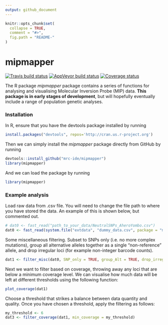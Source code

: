 ```yaml
---
output: github_document
---
```

```r
knitr::opts_chunk$set(
  collapse = TRUE,
  comment = "#>",
  fig.path = "README-"
)
```

# mipmapper
[![Travis build status](https://travis-ci.org/mrc-ide/mipmapper.svg?branch=master)](https://travis-ci.org/mrc-ide/mipmapper)
[![AppVeyor build status](https://ci.appveyor.com/api/projects/status/github/mrc-ide/mipmapper?branch=master&svg=true)](https://ci.appveyor.com/project/mrc-ide/mipmapper)
[![Coverage status](https://codecov.io/gh/mrc-ide/mipmapper/branch/master/graph/badge.svg)](https://codecov.io/github/mrc-ide/mipmapper?branch=master)

The R package *mipmapper* package contains a series of functions for analysing and visualising Molecular Inversion Probe (MIP) data. **This package is in early stages of development**, but will hopefully eventually include a range of population genetic analyses.

### Installation

In R, ensure that you have the devtools package installed by running
```r
install.packages("devtools", repos='http://cran.us.r-project.org')
```
Then  we can simply install the *mipmapper* package directly from GitHub by running
```r
devtools::install_github("mrc-ide/mipmapper")
library(mipmapper)
```
And we can load the package by running
```r
library(mipmapper)
```

### Example analysis

Load raw data from .csv file. You will need to change the file path to where you have stored the data. An example of this is shown below, but commented out.
```r
# dat0 <- fast_read("path_to_your_data/NeutralSNPs_AheroYombo.csv")
dat0 <- fast_read(system.file("extdata", "dummy_data.csv", package = "mipmapper"))
```
Some miscellaneous filtering. Subset to SNPs only (i.e. no more complex mutations), group all alternative alleles together as a single "non-reference" allele, and drop irregular loci (for example non-integer barcode counts).
```r
dat1 <- filter_misc(dat0, SNP_only = TRUE, group_Alt = TRUE, drop_irregular = TRUE)
```
Next we want to filter based on coverage, throwing away any loci that are below a minimum coverage level. We can visualise how much data will be left at different thresholds using the following function:
```r
plot_coverage(dat1)
```

Choose a threshold that strikes a balance between data quantity and quality. Once you have chosen a threshold, apply the filtering as follows:
```r
my_threshold <- 6
dat3 <- filter_coverage(dat1, min_coverage = my_threshold)
```


